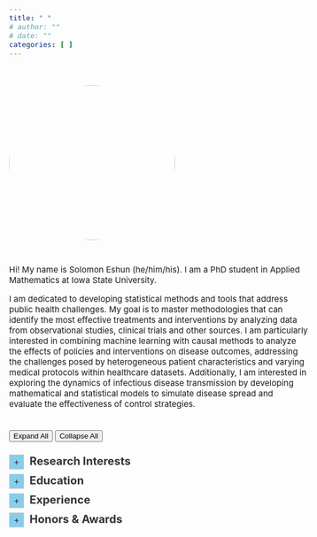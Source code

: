 ```yaml
---
title: " "
# author: ""
# date: ""
categories: [ ]
---
```


<br>

<style>
.circle-img {
  border-radius: 50%;
  width: 300px;
  height: 280px;
  object-fit: cover;
}
body {
    font-size: 15px;
}
.justify-text {
  text-align: justify;
  text-justify: inter-word;
}
details {
  position: relative;
}
details > summary {
  color: #333333; /* Ensure black text color */
  font-size: 24px;
  list-style: none;
  cursor: pointer;
  outline: none;
}
details > summary::-webkit-details-marker {
  display: none; 
}
details > summary:before {
  content: "+";
  display: inline-block;
  width: 25px; 
  height: 25px;
  line-height: 25px;
  text-align: center;
  background: #87CEEB; 
  border: 1px solid #ccc;
  margin-right: 10px;
  font-size: 16px;
}
details[open] > summary:before {
  content: "−";
}
/* Ensuring text remains black in dark mode */
.dark-mode details > summary {
  color: white !important;
}
</style>

![](imgs/self1.JPG){.circle-img}

<div style="height: 14px;"></div>


Hi! My name is Solomon Eshun (he/him/his). I am a PhD student in Applied Mathematics at Iowa State University.

I am dedicated to developing statistical methods and tools that address public health challenges. My goal is to master methodologies that can identify the most effective treatments and interventions by analyzing data from observational studies, clinical trials and other sources. I am particularly interested in combining machine learning with causal methods to analyze the effects of policies and interventions on disease outcomes, addressing the challenges posed by heterogeneous patient characteristics and varying medical protocols within healthcare datasets. Additionally, I am interested in exploring the dynamics of infectious disease transmission by developing mathematical and statistical models to simulate disease spread and evaluate the effectiveness of control strategies.

<div style="height: 8px;"></div>

<!-- Expand/Collapse All Buttons -->
<div>
  <button onclick="expandAll()">Expand All</button>
  <button onclick="collapseAll()">Collapse All</button>
</div>

<script>
function expandAll() {
  document.querySelectorAll('details').forEach(details => {
    details.open = true;
  });
}

function collapseAll() {
  document.querySelectorAll('details').forEach(details => {
    details.open = false;
  });
}
</script>

<div style="height: 8px;"></div>

```{=html}
<details>
    <summary style="color: #333333; font-size: 20px;"><strong>Research Interests</strong></summary>
    <div style="height: 10px;"></div>
    <div style="margin-left: 30px;">Causal Inference, Precision Medicine, Machine Learning, Infectious Disease Modeling</div>
</details>

```



<div style="height: 8px;"></div>

```{=html}
<details>
<summary style="color: #333333; font-size: 20px;"><strong>Education</strong></summary>
<div style="height: 10px;"></div>
<ul>
    <li>
        <strong>PhD (Student) in Applied Mathematics</strong><br>
        Iowa State University, Ames, 2023 - 2024
    </li> <div style="height: 10px;"></div>
    <li>
        <strong>MS in Applied Statistics & Data Science</strong><br>
        University of Texas Rio Grande Valley (UTRGV), Edinburg, 2023
    </li><div style="height: 10px;"></div>
    <li>
        <strong>BS in Mathematics</strong><br>
        University of Mines and Technology (UMaT), Ghana, 2020
    </li>
</ul>
</details>
```

<div style="height: 8px;"></div>

<!-- ![[Causality for Machine Learning](https://ff13.fastforwardlabs.com/)](imgs/whatif.png)  -->


```{=html}
<details>
<summary style="color: #333333; font-size: 20px;"><strong>Experience</strong></summary>
<div style="height: 10px;"></div>
<ul>
    <li>
        Graduate Research Assistant, .......... (08/2024 - Present)
    </li> <div style="height: 10px;"></div>
    <li>
        Graduate Fellow, Data Science for the Public Good, Iowa State (05/2024 - 07/2024)
    </li><div style="height: 10px;"></div>
    <li>
        Graduate Teaching Assistant, Department of Mathematics, Iowa State (08/2023 - 05/2023)
    </li>
    </li><div style="height: 10px;"></div>
    <li>
        Sustainability Research Fellow, Office for Sustainability, UTRGV (08/2022 - 05/2023)
    </li>    </li><div style="height: 10px;"></div>
    <li>
        Graduate Teaching Assistant, School of Mathematical & Statistical Sciences, UTRGV (08/2021 - 05/2023)
    </li>    </li><div style="height: 10px;"></div>
    <li>
        Computational Science Intern, Los Alamos National Lab, Los Alamos, NM (05/2022 - 08/2022)
    </li>    </li><div style="height: 10px;"></div>
    <li>
        Teaching Assistant, Department of Mathematical Sciences, UMaT (09/2020 - 08/2021)
    </li>
        </li><div style="height: 10px;"></div>
    <li>
        Data Production Intern, Ghana Statistical Service, Accra (05/2019 - 08/2019)
    </li>
</ul>
</details>
```

<div style="height: 8px;"></div>



```{=html}
<details>
<summary style="color: #333333; font-size: 20px;"><strong>Honors & Awards</strong></summary>
<div style="height: 10px;"></div>
<ul>
    <li>
        The Cole, 1958 & Green Scholarships, 2024.
    </li>
    <div style="height: 10px;"></div>
    <li>
        Travel Award, Department of Mathematics, Iowa State University, 2023.
    </li>
    <div style="height: 10px;"></div>
    <li>
        Certificate of Excellence in Sustainable Development Graduate Research, UTRGV, 2023.
    </li>
    <div style="height: 10px;"></div>
    <li>
        UTRGV Applied Statistics & Data Science Outstanding M.S. Thesis Award, 2023.
    </li>
    <div style="height: 10px;"></div>
    <li>
        Poster Award, SIPCE 2<sup>nd</sup> Annual Conference for Interdisciplinary Research, UTRGV, 2023.
    </li>
    <div style="height: 10px;"></div>
    <li>
        Sustainability Research Fellowship, Office for Sustainability, UTRGV, 2022.
    </li>
    <div style="height: 10px;"></div>
    <li>
        Burkhart Endowed Scholarship, School of Mathematical & Statistical Sciences, UTRGV, 2022.
    </li>
    <div style="height: 10px;"></div>
    <li>
        Joseph Wiener Math Scholarship, School of Mathematical & Statistical Sciences, UTRGV, 2022.
    </li>
    <div style="height: 10px;"></div>
    <li>
        Vice Chancellor's Overall Best Graduating Student, University of Mines & Technology, 2020.
    </li>
    <div style="height: 10px;"></div>
    <li>
        Best Graduating Student, Faculty of Engineering, University of Mines & Technology, 2020.
    </li>
    <div style="height: 10px;"></div>
    <li>
        Best Student, Department of Mathematical Sciences, University of Mines & Technology, 2020.
    </li>
</ul>
</details>
```
